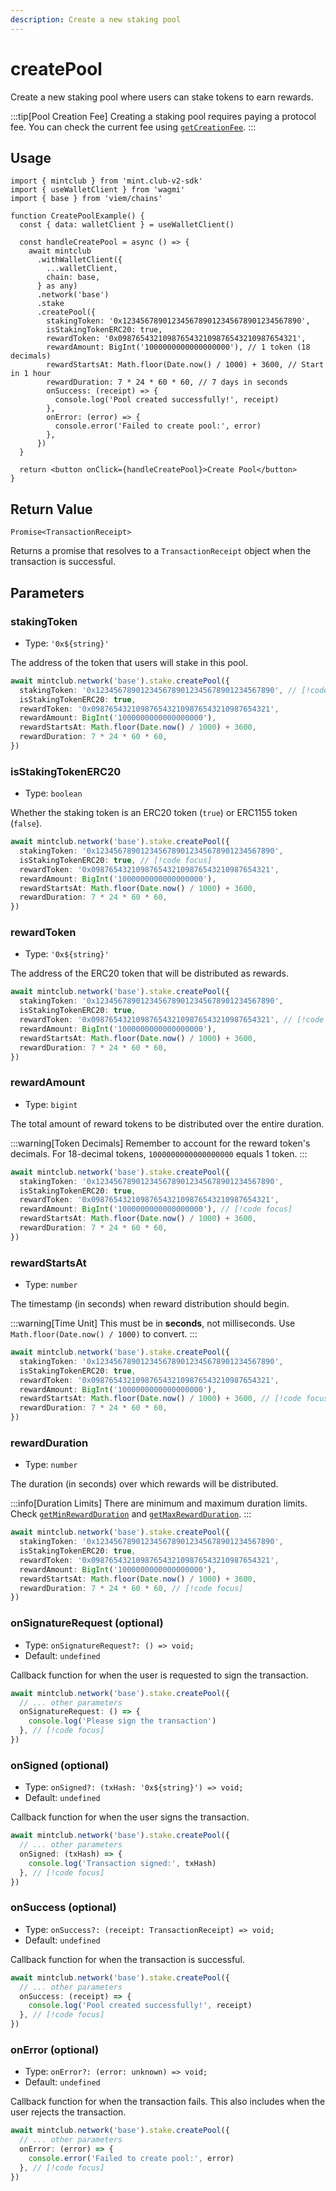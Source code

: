 ```yaml
---
description: Create a new staking pool
---
```


# createPool

Create a new staking pool where users can stake tokens to earn rewards.

:::tip[Pool Creation Fee]
Creating a staking pool requires paying a protocol fee. You can check the current fee using [`getCreationFee`](/docs/sdk/stake/getCreationFee).
:::

## Usage

```tsx [example.tsx]
import { mintclub } from 'mint.club-v2-sdk'
import { useWalletClient } from 'wagmi'
import { base } from 'viem/chains'

function CreatePoolExample() {
  const { data: walletClient } = useWalletClient()

  const handleCreatePool = async () => {
    await mintclub
      .withWalletClient({
        ...walletClient,
        chain: base,
      } as any)
      .network('base')
      .stake
      .createPool({
        stakingToken: '0x1234567890123456789012345678901234567890',
        isStakingTokenERC20: true,
        rewardToken: '0x0987654321098765432109876543210987654321',
        rewardAmount: BigInt('1000000000000000000'), // 1 token (18 decimals)
        rewardStartsAt: Math.floor(Date.now() / 1000) + 3600, // Start in 1 hour
        rewardDuration: 7 * 24 * 60 * 60, // 7 days in seconds
        onSuccess: (receipt) => {
          console.log('Pool created successfully!', receipt)
        },
        onError: (error) => {
          console.error('Failed to create pool:', error)
        },
      })
  }

  return <button onClick={handleCreatePool}>Create Pool</button>
}
```

## Return Value

`Promise<TransactionReceipt>`

Returns a promise that resolves to a `TransactionReceipt` object when the transaction is successful.

## Parameters

### stakingToken

- Type: `'0x${string}'`

The address of the token that users will stake in this pool.

```ts
await mintclub.network('base').stake.createPool({
  stakingToken: '0x1234567890123456789012345678901234567890', // [!code focus]
  isStakingTokenERC20: true,
  rewardToken: '0x0987654321098765432109876543210987654321',
  rewardAmount: BigInt('1000000000000000000'),
  rewardStartsAt: Math.floor(Date.now() / 1000) + 3600,
  rewardDuration: 7 * 24 * 60 * 60,
})
```

### isStakingTokenERC20

- Type: `boolean`

Whether the staking token is an ERC20 token (`true`) or ERC1155 token (`false`).

```ts
await mintclub.network('base').stake.createPool({
  stakingToken: '0x1234567890123456789012345678901234567890',
  isStakingTokenERC20: true, // [!code focus]
  rewardToken: '0x0987654321098765432109876543210987654321',
  rewardAmount: BigInt('1000000000000000000'),
  rewardStartsAt: Math.floor(Date.now() / 1000) + 3600,
  rewardDuration: 7 * 24 * 60 * 60,
})
```

### rewardToken

- Type: `'0x${string}'`

The address of the ERC20 token that will be distributed as rewards.

```ts
await mintclub.network('base').stake.createPool({
  stakingToken: '0x1234567890123456789012345678901234567890',
  isStakingTokenERC20: true,
  rewardToken: '0x0987654321098765432109876543210987654321', // [!code focus]
  rewardAmount: BigInt('1000000000000000000'),
  rewardStartsAt: Math.floor(Date.now() / 1000) + 3600,
  rewardDuration: 7 * 24 * 60 * 60,
})
```

### rewardAmount

- Type: `bigint`

The total amount of reward tokens to be distributed over the entire duration.

:::warning[Token Decimals]
Remember to account for the reward token's decimals. For 18-decimal tokens, `1000000000000000000` equals 1 token.
:::

```ts
await mintclub.network('base').stake.createPool({
  stakingToken: '0x1234567890123456789012345678901234567890',
  isStakingTokenERC20: true,
  rewardToken: '0x0987654321098765432109876543210987654321',
  rewardAmount: BigInt('1000000000000000000'), // [!code focus]
  rewardStartsAt: Math.floor(Date.now() / 1000) + 3600,
  rewardDuration: 7 * 24 * 60 * 60,
})
```

### rewardStartsAt

- Type: `number`

The timestamp (in seconds) when reward distribution should begin.

:::warning[Time Unit]
This must be in **seconds**, not milliseconds. Use `Math.floor(Date.now() / 1000)` to convert.
:::

```ts
await mintclub.network('base').stake.createPool({
  stakingToken: '0x1234567890123456789012345678901234567890',
  isStakingTokenERC20: true,
  rewardToken: '0x0987654321098765432109876543210987654321',
  rewardAmount: BigInt('1000000000000000000'),
  rewardStartsAt: Math.floor(Date.now() / 1000) + 3600, // [!code focus]
  rewardDuration: 7 * 24 * 60 * 60,
})
```

### rewardDuration

- Type: `number`

The duration (in seconds) over which rewards will be distributed.

:::info[Duration Limits]
There are minimum and maximum duration limits. Check [`getMinRewardDuration`](/docs/sdk/stake/getMinRewardDuration) and [`getMaxRewardDuration`](/docs/sdk/stake/getMaxRewardDuration).
:::

```ts
await mintclub.network('base').stake.createPool({
  stakingToken: '0x1234567890123456789012345678901234567890',
  isStakingTokenERC20: true,
  rewardToken: '0x0987654321098765432109876543210987654321',
  rewardAmount: BigInt('1000000000000000000'),
  rewardStartsAt: Math.floor(Date.now() / 1000) + 3600,
  rewardDuration: 7 * 24 * 60 * 60, // [!code focus]
})
```

### onSignatureRequest (optional)

- Type: `onSignatureRequest?: () => void;`
- Default: `undefined`

Callback function for when the user is requested to sign the transaction.

```ts
await mintclub.network('base').stake.createPool({
  // ... other parameters
  onSignatureRequest: () => {
    console.log('Please sign the transaction')
  }, // [!code focus]
})
```

### onSigned (optional)

- Type: `onSigned?: (txHash: '0x${string}') => void;`
- Default: `undefined`

Callback function for when the user signs the transaction.

```ts
await mintclub.network('base').stake.createPool({
  // ... other parameters
  onSigned: (txHash) => {
    console.log('Transaction signed:', txHash)
  }, // [!code focus]
})
```

### onSuccess (optional)

- Type: `onSuccess?: (receipt: TransactionReceipt) => void;`
- Default: `undefined`

Callback function for when the transaction is successful.

```ts
await mintclub.network('base').stake.createPool({
  // ... other parameters
  onSuccess: (receipt) => {
    console.log('Pool created successfully!', receipt)
  }, // [!code focus]
})
```

### onError (optional)

- Type: `onError?: (error: unknown) => void;`
- Default: `undefined`

Callback function for when the transaction fails. This also includes when the user rejects the transaction.

```ts
await mintclub.network('base').stake.createPool({
  // ... other parameters
  onError: (error) => {
    console.error('Failed to create pool:', error)
  }, // [!code focus]
})
```
